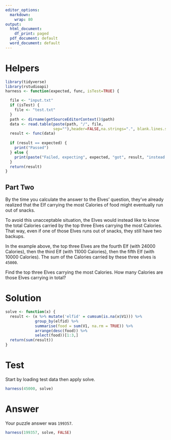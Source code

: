 ```yaml
---
editor_options:
  markdown:
    wrap: 80
output:
  html_document:
    df_print: paged
  pdf_document: default
  word_document: default
---
```


# Helpers

```r
library(tidyverse)
library(rstudioapi) 
harness <- function(expected, func, isTest=TRUE) {

  file <- "input.txt"
  if (isTest) {
    file <- "test.txt"
  }
  path <- dirname(getSourceEditorContext()$path)
  data <- read.table(paste(path, "/", file,
                     sep=""),header=FALSE,na.strings=".", blank.lines.skip = FALSE)
  result <- func(data)
  
  if (result == expected) {
    print("Passed")
  } else {
    print(paste("Failed, expecting", expected, "got", result, "instead!", sep=" "))
  }  
  return(result)
}

```

## Part Two
By the time you calculate the answer to the Elves' question, they've already realized that the Elf carrying the most Calories of food might eventually run out of snacks.

To avoid this unacceptable situation, the Elves would instead like to know the total Calories carried by the top three Elves carrying the most Calories. That way, even if one of those Elves runs out of snacks, they still have two backups.

In the example above, the top three Elves are the fourth Elf (with 24000 Calories), then the third Elf (with 11000 Calories), then the fifth Elf (with 10000 Calories). The sum of the Calories carried by these three elves is `45000`.

Find the top three Elves carrying the most Calories. How many Calories are those Elves carrying in total?

# Solution

```r
solve <- function(x) {
  result <- (x %>% mutate('elfid' = cumsum(is.na(x$V1))) %>% 
             group_by(elfid) %>% 
             summarise(food = sum(V1, na.rm = TRUE)) %>%
             arrange(desc(food)) %>%
             select(food))[1:3,]
  return(sum(result))
}
```

# Test

Start by loading test data then apply solve.

```r
harness(45000, solve)
```

# Answer

Your puzzle answer was `199357`.

```r
harness(199357, solve, FALSE)
```
